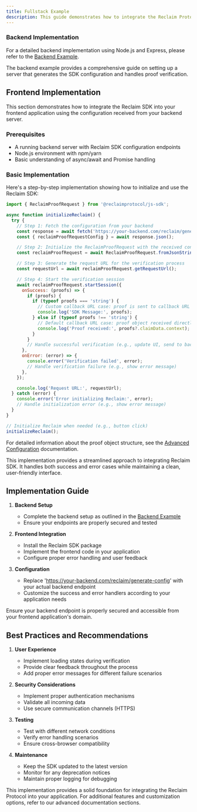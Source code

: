```yaml
---
title: Fullstack Example
description: This guide demonstrates how to integrate the Reclaim Protocol JavaScript SDK into a fullstack application. We'll cover both the backend and frontend implementations.
---
```


### Backend Implementation

For a detailed backend implementation using Node.js and Express, please refer to the [Backend Example](/backend/backend-example).

<Callout type="info">
  The backend example provides a comprehensive guide on setting up a server that generates the SDK configuration and
  handles proof verification.
</Callout>

## Frontend Implementation

This section demonstrates how to integrate the Reclaim SDK into your frontend application using the configuration received from your backend server.

### Prerequisites
- A running backend server with Reclaim SDK configuration endpoints
- Node.js environment with npm/yarn
- Basic understanding of async/await and Promise handling

### Basic Implementation

Here's a step-by-step implementation showing how to initialize and use the Reclaim SDK:

```javascript
import { ReclaimProofRequest } from '@reclaimprotocol/js-sdk';

async function initializeReclaim() {
  try {
    // Step 1: Fetch the configuration from your backend
    const response = await fetch('https://your-backend.com/reclaim/generate-config');
    const { reclaimProofRequestConfig } = await response.json();

    // Step 2: Initialize the ReclaimProofRequest with the received configuration
    const reclaimProofRequest = await ReclaimProofRequest.fromJsonString(reclaimProofRequestConfig);

    // Step 3: Generate the request URL for the verification process
    const requestUrl = await reclaimProofRequest.getRequestUrl();

    // Step 4: Start the verification session
    await reclaimProofRequest.startSession({
      onSuccess: (proofs) => {
        if (proofs) {
          if (typeof proofs === 'string') {
            // Custom callback URL case: proof is sent to callback URL
            console.log('SDK Message:', proofs);
          } else if (typeof proofs !== 'string') {
            // Default callback URL case: proof object received directly
            console.log('Proof received:', proofs?.claimData.context);
          }
        }
        // Handle successful verification (e.g., update UI, send to backend)
      },
      onError: (error) => {
        console.error('Verification failed', error);
        // Handle verification failure (e.g., show error message)
      },
    });

    console.log('Request URL:', requestUrl);
  } catch (error) {
    console.error('Error initializing Reclaim:', error);
    // Handle initialization error (e.g., show error message)
  }
}

// Initialize Reclaim when needed (e.g., button click)
initializeReclaim();
```

For detailed information about the proof object structure, see the [Advanced Configuration](../advance-configurations/advance-options#understanding-the-proof-structure) documentation.

<Callout type="tip">
  This implementation provides a streamlined approach to integrating Reclaim SDK. It handles both success and error cases while maintaining a clean, user-friendly interface.
</Callout>

## Implementation Guide

1. **Backend Setup**
   - Complete the backend setup as outlined in the [Backend Example](/backend/backend-example)
   - Ensure your endpoints are properly secured and tested

2. **Frontend Integration**
   - Install the Reclaim SDK package
   - Implement the frontend code in your application
   - Configure proper error handling and user feedback

3. **Configuration**
   - Replace 'https://your-backend.com/reclaim/generate-config' with your actual backend endpoint
   - Customize the success and error handlers according to your application needs

<Callout type="info">
  Ensure your backend endpoint is properly secured and accessible from your frontend application's domain.
</Callout>

## Best Practices and Recommendations

1. **User Experience**
   - Implement loading states during verification
   - Provide clear feedback throughout the process
   - Add proper error messages for different failure scenarios

2. **Security Considerations**
   - Implement proper authentication mechanisms
   - Validate all incoming data
   - Use secure communication channels (HTTPS)

3. **Testing**
   - Test with different network conditions
   - Verify error handling scenarios
   - Ensure cross-browser compatibility

4. **Maintenance**
   - Keep the SDK updated to the latest version
   - Monitor for any deprecation notices
   - Maintain proper logging for debugging

This implementation provides a solid foundation for integrating the Reclaim Protocol into your application. For additional features and customization options, refer to our advanced documentation sections.